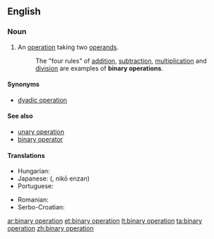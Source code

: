 ==English==

===Noun===
{{en-noun|sg=[[binary]] [[operation]]}}

# {{algebra}} An [[operation]] taking two [[operand]]s.
#: The "four rules" of [[addition]], [[subtraction]], [[multiplication]] and [[division]] are examples of '''binary operations'''.

====Synonyms====
* [[dyadic operation]]

====See also====
* [[unary operation]]
* [[binary operator]]

====Translations====
{{trans-top|two-operand operation}}
* Hungarian: {{t-|hu|kétváltozós művelet}}
* Japanese: {{Jpan|[[二項演算]]}} ({{Jpan|[[にこうえんざん]]}}, nikō enzan)
* Portuguese: {{t-|pt|operação binária|f}}
{{trans-mid}}
* Romanian: {{t-|ro|operație binară|f}}
* Serbo-Croatian: {{t-|sh|binarna operacija|f}}
{{trans-bottom}}

[[ar:binary operation]]
[[et:binary operation]]
[[lt:binary operation]]
[[ta:binary operation]]
[[zh:binary operation]]